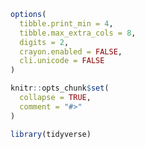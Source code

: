 
```r
options(
  tibble.print_min = 4,
  tibble.max_extra_cols = 8,
  digits = 2,
  crayon.enabled = FALSE,
  cli.unicode = FALSE
)

knitr::opts_chunk$set(
  collapse = TRUE,
  comment = "#>"
)

library(tidyverse)
```
